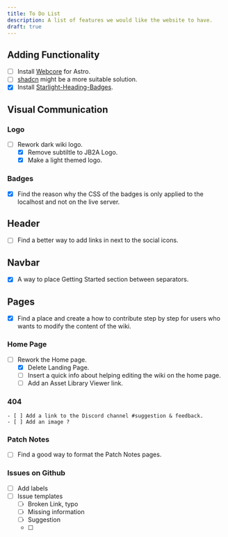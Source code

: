 ```yaml
---
title: To Do List
description: A list of features we would like the website to have.
draft: true
---
```


## Adding Functionality

- [ ] Install [Webcore](https://webcoreui.dev/docs/astro) for Astro.
- [ ] <Badge text="Failed" variant="danger" />[shadcn](https://ui.shadcn.com/docs/components/table) might be a more suitable solution.
- [X] Install [Starlight-Heading-Badges](https://github.com/HiDeoo/starlight-heading-badges). 

## Visual Communication

### Logo

- [ ] Rework dark wiki logo.
    - [x] Remove subtiltle to JB2A Logo.
    - [x] Make a light themed logo.

### Badges

- [X] Find the reason why the CSS of the badges is only applied to the localhost and not on the live server.

## Header
- [ ] Find a better way to add links in next to the social icons.

## Navbar

- [x] A way to place Getting Started section between separators.

## Pages

- [x] Find a place and create a how to contribute step by step for users who wants to modify the content of the wiki.

### Home Page

- [ ] Rework the Home page.
    - [x] Delete Landing Page.
    - [ ] Insert a quick info about helping editing the wiki on the home page.
    - [ ] Add an Asset Library Viewer link.

### 404

    - [ ] Add a link to the Discord channel #suggestion & feedback.
    - [ ] Add an image ?


### Patch Notes

- [ ] Find a good way to format the Patch Notes pages.

### Issues on Github
- [ ] Add labels
- [ ] Issue templates
    - [ ] Broken Link, typo
    - [ ] Missing information
    - [ ] Suggestion
    - [ ] 


